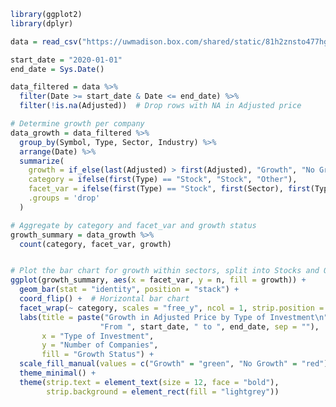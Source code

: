 ```r
library(ggplot2)
library(dplyr)

data = read_csv("https://uwmadison.box.com/shared/static/81h2znsto477hgtn99nycawhsy626bae.csv")

start_date = "2020-01-01"
end_date = Sys.Date()

data_filtered = data %>%
  filter(Date >= start_date & Date <= end_date) %>%
  filter(!is.na(Adjusted))  # Drop rows with NA in Adjusted price

# Determine growth per company 
data_growth = data_filtered %>%
  group_by(Symbol, Type, Sector, Industry) %>%
  arrange(Date) %>%
  summarize(
    growth = if_else(last(Adjusted) > first(Adjusted), "Growth", "No Growth"),
    category = ifelse(first(Type) == "Stock", "Stock", "Other"),
    facet_var = ifelse(first(Type) == "Stock", first(Sector), first(Type)),
    .groups = 'drop'
  )

# Aggregate by category and facet_var and growth status
growth_summary = data_growth %>%
  count(category, facet_var, growth)


# Plot the bar chart for growth within sectors, split into Stocks and Other categories
ggplot(growth_summary, aes(x = facet_var, y = n, fill = growth)) +
  geom_bar(stat = "identity", position = "stack") +
  coord_flip() +  # Horizontal bar chart
  facet_wrap(~ category, scales = "free_y", ncol = 1, strip.position = "top") + # Facet by category (Stocks vs Other)
  labs(title = paste("Growth in Adjusted Price by Type of Investment\n", 
                    "From ", start_date, " to ", end_date, sep = ""), 
       x = "Type of Investment", 
       y = "Number of Companies",
       fill = "Growth Status") +
  scale_fill_manual(values = c("Growth" = "green", "No Growth" = "red")) +
  theme_minimal() +
  theme(strip.text = element_text(size = 12, face = "bold"),
        strip.background = element_rect(fill = "lightgrey"))
```

